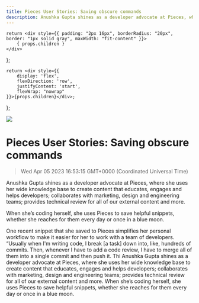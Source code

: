 ```yaml
---
title: Pieces User Stories: Saving obscure commands
description: Anushka Gupta shines as a developer advocate at Pieces, where she uses her wide knowledge base to create content that educates, engages and helps developers; collaborates with marketing, design and engineering teams; provides technical review for all of our external content and more.
---
```


    return <div style={{ padding: "2px 16px", borderRadius: "20px", border: "1px solid gray", maxWidth: "fit-content" }}>
        { props.children }
    </div>
};

    return <div style={{
        display: 'flex',
        flexDirection: 'row',
        justifyContent: 'start',
        flexWrap: "nowrap"
    }}>{props.children}</div>;

};

<link rel="canonical" href="https://code.pieces.app/blog/the-pieces-experience-saving-obscure-commands" />

![](https://uploads-ssl.webflow.com/6143afec68f555387049efb3/62f2b4195631b6798a2137bd_obscure-commands.jpg)
# Pieces User Stories: Saving obscure commands
> Wed Apr 05 2023 16:53:15 GMT+0000 (Coordinated Universal Time)
<p>Anushka Gupta shines as a developer advocate at Pieces, where she uses her wide knowledge base to create content that educates, engages and helps developers; collaborates with marketing, design and engineering teams; provides technical review for all of our external content and more.<p.new.line><p>When she’s coding herself, she uses Pieces to save helpful snippets, whether she reaches for them every day or once in a blue moon.<p.new.line><p>One recent snippet that she saved to Pieces simplifies her personal workflow to make it easier for her to work with a team of developers. “Usually when I'm writing code, I break [a task] down into, like, hundreds of commits. Then, whenever I have to add a code review, I have to merge all of them into a single commit and then push it. Thi
Anushka Gupta shines as a developer advocate at Pieces, where she uses her wide knowledge base to create content that educates, engages and helps developers; collaborates with marketing, design and engineering teams; provides technical review for all of our external content and more.
When she’s coding herself, she uses Pieces to save helpful snippets, whether she reaches for them every day or once in a blue moon.
